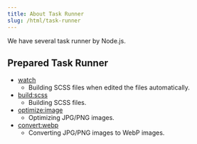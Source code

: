 ```yaml
---
title: About Task Runner
slug: /html/task-runner
---
```


We have several task runner by Node.js.

## Prepared Task Runner

* [watch](/docs/html/task-runner/scripts/watch)
    * Building SCSS files when edited the files automatically.
* [build:scss](/docs/html/task-runner/scripts/build-scss)
    * Building SCSS files.
* [optimize:image](/docs/html/task-runner/scripts/optimize-image)
    * Optimizing JPG/PNG images.
* [convert:webp](/docs/html/task-runner/scripts/convert-webp)
    * Converting JPG/PNG images to WebP images.

